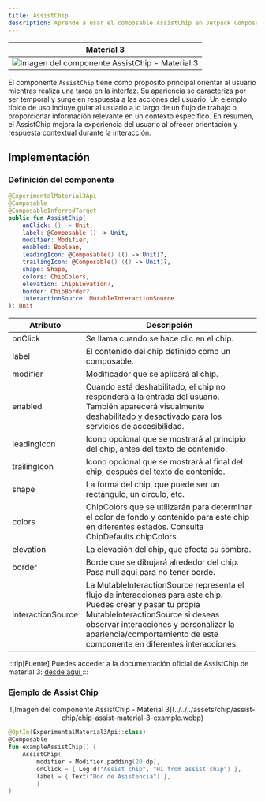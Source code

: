 ```yaml
---
title: AssistChip
description: Aprende a usar el composable AssistChip en Jetpack Compose.
---
```



[comment]: <> (La ruta siempre será assets/nombeComponente/componente-header.webp)

| Material 3| 
| :------: |
| ![Imagen del componente AssistChip - Material 3](../../../assets/chip/assist-chip/chip-assist-material-3-example.webp) | 

El componente `AssistChip` tiene como propósito principal orientar al usuario mientras realiza una tarea en la interfaz. Su apariencia se caracteriza por ser temporal y surge en respuesta a las acciones del usuario. Un ejemplo típico de uso incluye guiar al usuario a lo largo de un flujo de trabajo o proporcionar información relevante en un contexto específico. En resumen, el AssistChip mejora la experiencia del usuario al ofrecer orientación y respuesta contextual durante la interacción.

## Implementación

### Definición del componente

[comment]: <> (Añade un ``TabItem`` por cada tipo de implementación que tenga)

<Tabs>
<TabItem label="Material 3">

```kotlin frame="terminal"
@ExperimentalMaterial3Api
@Composable
@ComposableInferredTarget
public fun AssistChip(
    onClick: () -> Unit,
    label: @Composable () -> Unit,
    modifier: Modifier,
    enabled: Boolean,
    leadingIcon: @Composable() (() -> Unit)?,
    trailingIcon: @Composable() (() -> Unit)?,
    shape: Shape,
    colors: ChipColors,
    elevation: ChipElevation?,
    border: ChipBorder?,
    interactionSource: MutableInteractionSource
): Unit
```

Atributo | Descripción
------ | -----------
onClick | Se llama cuando se hace clic en el chip.
label | El contenido del chip definido como un composable.
modifier | Modificador que se aplicará al chip.
enabled | Cuando está deshabilitado, el chip no responderá a la entrada del usuario. También aparecerá visualmente deshabilitado y desactivado para los servicios de accesibilidad.
leadingIcon | Icono opcional que se mostrará al principio del chip, antes del texto de contenido.
trailingIcon | Icono opcional que se mostrará al final del chip, después del texto de contenido.
shape | La forma del chip, que puede ser un rectángulo, un círculo, etc.
colors | ChipColors que se utilizarán para determinar el color de fondo y contenido para este chip en diferentes estados. Consulta ChipDefaults.chipColors.
elevation | La elevación del chip, que afecta su sombra.
border | Borde que se dibujará alrededor del chip. Pasa null aquí para no tener borde.
interactionSource | La MutableInteractionSource representa el flujo de interacciones para este chip. Puedes crear y pasar tu propia MutableInteractionSource si deseas observar interacciones y personalizar la apariencia/comportamiento de este componente en diferentes interacciones.

</TabItem>
</Tabs>

[comment]: <> (No modifiques el tip)

:::tip[Fuente]
Puedes acceder a la documentación oficial de AssistChip de material 3:
[desde aquí ](https://developer.android.com/jetpack/compose/components/chip?hl=es-419#assist)
:::

### Ejemplo de Assist Chip 

<Tabs>

<TabItem label="Material 3">

<center>![Imagen del componente AssistChip - Material 3](../../../assets/chip/assist-chip/chip-assist-material-3-example.webp)</center>

```kotlin frame="terminal"
@OptIn(ExperimentalMaterial3Api::class)
@Composable
fun exampleAssistChip() {
    AssistChip(
        modifier = Modifier.padding(20.dp),
        onClick = { Log.d("Assist chip", "Hi from assist chip") },
        label = { Text("Doc de Asistencia") },
        )
}
```

</TabItem>
</Tabs>